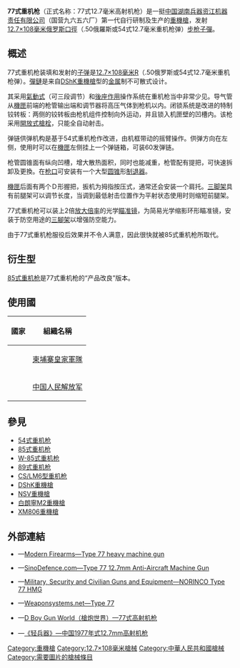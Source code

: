 {{noteTA
|G1=軍事
|G2=長度單位
|G3=Firearms
}}
{{Infobox Weapon
|name= 77式重机枪
|image= 
|image_size= 300px
|caption= 
|origin= {{flagcountry|People's Republic of China}}
|type= [[重機槍|重機槍]]
<!-- Type selection -->
|is_ranged= yes
|is_bladed= 
|is_explosive= 
|is_artillery= 
|is_vehicle= 
|is_missile= 
|is_UK= 
<!-- Service history -->
|service= 
|used_by= 參見[[#使用國|使用國]]
|wars= 
<!-- Production history -->
|designer= [[湖南兵器资江机器责任有限公司|湖南兵器资江机器责任有限公司]]（国营九六五六厂）
|design_date= 1971—1977年
|manufacturer= 湖南兵器资江机器责任有限公司（国营九六五六厂）
|unit_cost= 
|production_date= 1980—1985年
|number= 
|variants= [[85式重机枪|85式重机枪]]
<!-- General specifications -->
|spec_label= 
|weight= <div class="NavFrame collapsed" style="color: black; background-color: #FFFFFF; margin: 0 auto; padding: 0 10px; text-align: left;"><div class="NavHead" style="background-color: #FFFFFF; margin: 0 auto; padding: 0 10px; font-weight:normal;"></div><div class="NavContent" style="background-color: #FFFFFF; margin: 0 auto; padding: 0 10px;">
* 空枪：28[[千克|千克]]（61.73[[磅|磅]]）
* [[三腳架|三腳架]]：28.3公斤（62.39磅）
* 全枪（連三腳架）：56.1公斤（123.68磅）
</div>
</div>
|length= 2,150[[毫米|毫米]]（84.65[[英寸|英寸]]）
|part_length= 1,016毫米（40英吋）
|width= 
|height= 
|diameter= 
|crew= 
<!-- Ranged weapon specifications --> 
|cartridge= <div class="NavFrame collapsed" style="color: black; background-color: #FFFFFF; margin: 0 auto; padding: 0 10px; text-align: left;"><div class="NavHead" style="background-color: #FFFFFF; margin: 0 auto; padding: 0 10px; font-weight:normal;">[[12.7×108mm|12.7×108毫米]]</div><div class="NavContent" style="background-color: #FFFFFF; margin: 0 auto; padding: 0 10px;">
* .50俄羅斯
* 54式12.7毫米重机枪弹
** 穿甲燃烧弹
** 穿甲燃烧曳光弹
</div>
</div>
|caliber= 12.7毫米（.50英吋）
|barrels= 1根，[[膛線|線膛]]，[[槍口|槍口]]具有大型[[圆锥形|圆锥形]]{{Link-en|枪口消焰器|Flash suppressor|消焰器}}／[[砲口制動器|制退器]]，可快速拆卸
|action= <div class="NavFrame collapsed" style="color: black; background-color: #FFFFFF; margin: 0 auto; padding: 0 10px; text-align: left;"><div class="NavHead" style="background-color: #FFFFFF; margin: 0 auto; padding: 0 10px; font-weight:normal;"></div><div class="NavContent" style="background-color: #FFFFFF; margin: 0 auto; padding: 0 10px;">
* {{Link-en|直噴式氣動操作|Direct impingement|直噴}}[[氣動式_(槍械)#直噴式氣動操作|氣動式]]
* [[後座作用|後座作用]]
* [[開放式槍栓|開放式槍栓]]
</div>
</div>
|mode= [[自動火器|全自動]]
|rate= 650—700發／分鐘
|velocity= 800[[米每秒|米／秒]]（2,624.73[[英尺每秒|英尺／秒]]）
|range= <div class="NavFrame collapsed" style="color: black; background-color: #FFFFFF; margin: 0 auto; padding: 0 10px; text-align: left;"><div class="NavHead" style="background-color: #FFFFFF; margin: 0 auto; padding: 0 10px; font-weight:normal;"></div><div class="NavContent" style="background-color: #FFFFFF; margin: 0 auto; padding: 0 10px;">
* 地面火力点、集团目标：1,500[[米_(单位)|公尺]]（1,640.42[[码|码]]，4,921.26[[英尺|英尺]]，0.93[[英里|英里]]）
* 轻型装甲目标：800公尺（874.89码，2,624.67英尺）
* 空中目标：1,800公尺（1,968.5码，5,905.51英尺，1.12英里）
|max_range= 
|feed= 60／80发[[金属|金属]]制不可散式[[彈鏈|彈鏈]]
|sights= <div class="NavFrame collapsed" style="color: black; background-color: #FFFFFF; margin: 0 auto; padding: 0 10px; text-align: left;"><div class="NavHead" style="background-color: #FFFFFF; margin: 0 auto; padding: 0 10px; font-weight:normal;"></div><div class="NavContent" style="background-color: #FFFFFF; margin: 0 auto; padding: 0 10px;">
* [[機械瞄具|機械瞄具]]：开放式[[照門|照門]]和[[照準器|準星]]（可调节）
* [[瞄准镜|光学瞄准镜]]
</div>
</div>
<!-- 火炮規格 -->
|breech= 
|recoil= 
|carriage= 
|elevation= 
|traverse= 
<!-- 刃器規格 --> 
|blade_type= 
|hilt_type= 
|sheath_type= 
|head_type= 
|haft_type= 
<!-- 爆炸物內填炸藥規格 --> 
|filling= 
|filling_weight= 
|detonation= 
|yield= 
<!-- 車輛/飛彈規格 -->
|armour= 
|primary_armament= 
|secondary_arament= 
|engine= 
|engine_power= 
|transmission= 
|payload_capacity= 
|fuel_capacity= 
|pw_ratio= 
|suspension= 
|clearance= 
|vehicle_range= 
|speed= 
|guidance= 
|steering= 
<!-- Missiles only -->
|wingspan= 
|propellant= 
|ceiling= 
|altitude= 
|depth= 
|boost= 
|accuracy= 
|launch_platform= 
|transport= 
}}

'''77式重机枪'''（正式名称：77式12.7毫米高射机枪）是一挺[[中华人民共和国|中国]][[湖南兵器资江机器责任有限公司|湖南兵器资江机器责任有限公司]]（国营九六五六厂）第一代自行研制及生产的[[重機槍|重機槍]]，发射[[12.7×108mm|12.7×108毫米]][[俄罗斯|俄罗斯]][[口徑|口徑]]（.50俄羅斯或54式12.7毫米重机枪弹）[[步枪|步枪]][[子彈|子彈]]。

== 概述 ==
77式重机枪装填和发射的[[子弹|子弹]]是[[12.7×108mm|12.7×108毫米R]]（.50俄罗斯或54式12.7毫米重机枪弹）。[[彈鏈|彈鏈]]是来自[[DShK重機槍|DShK重機槍]]型的[[金属|金属]]制不可散式设计。

其采用[[氣動式_(槍械)#直噴式氣動操作|氣動式]]（可三段调节）和[[後座作用|後座作用]]操作系统在重机枪当中非常少见。导气管从[[機匣|機匣]]前端的枪管输出端和调节器将高压气体{{Link-en|直噴式氣動操作|Direct impingement|直接吹送}}到枪机以内。闭锁系统是改进的特制铰转板：两侧的铰转板由枪机组件控制向外运动，并且锁入机匣壁的凹槽内。该枪采用[[開放式槍栓|開放式槍栓]]，只能全自动射击。

弹链供弹机构是基于54式重机枪作改进，由机框带动的摇臂操作。供弹方向在左侧，使用时可以在[[機匣|機匣]]左侧挂上一个弹链箱，可装60发弹链。

枪管圆锥面有纵向凹槽，增大散热面积，同时也能减重，枪管配有提把，可快速拆卸及更換。在[[枪口|枪口]]可安装有一个大型[[圆锥|圆锥]]形[[砲口制動器|制退器]]。

[[機匣|機匣]]后面有两个Ｄ形握把，扳机为拇指按压式，通常还会安装一个肩托。[[三脚架|三脚架]]具有前腿架可以调节长度，当调到最低射击位置作为平射状态使用时则缩短前腿架。

77式重机枪可以装上2倍[[望遠鏡放大倍數|放大倍率]]的光学[[瞄准镜|瞄准镜]]，为简易光学缩影环形瞄准镜，安装于防空用途的[[三腳架|三腳架]]以增强防空能力。

由于77式重机枪服役后效果并不令人满意，因此很快就被85式重机枪所取代。

== 衍生型 ==
[[85式重机枪|85式重机枪]]是77式重机枪的“产品改良”版本。

== 使用國 ==
{| border="1" cellpadding="4" cellspacing="0" style="margin: 1em 1em 1em 0; background: #f9f9f9; border: 1px #aaa solid; border-collapse: collapse; font-size: 95%;"
|-
! 國家
! 組織名稱
|-
| {{flagcountry|Cambodia}}
| [[柬埔寨軍事|柬埔寨皇家軍隊]]
|-
| {{flagcountry|People's Republic of China}}
| [[中国人民解放军|中国人民解放军]]
|}

== 參見 ==
* [[DShK重機槍|54式重机枪]]
* [[85式重机枪|85式重机枪]]
* [[W-85式重机枪|W-85式重机枪]]
* [[89式重机枪|89式重机枪]]
* [[CS/LM6型重机枪|CS/LM6型重机枪]]
* [[DShK重機槍|DShK重機槍]]
* [[NSV重機槍|NSV重機槍]]
* [[白朗寧M2重機槍|白朗寧M2重機槍]]
* [[XM806重機槍|XM806重機槍]]

== 外部連結 ==
* {{en icon}}—[http://world.guns.ru/machine/ch/type-77-hmg-e.html Modern Firearms—Type 77 heavy machine gun]{{Wayback|url=http://world.guns.ru/machine/ch/type-77-hmg-e.html |date=20101222013000 }}
* {{en icon}}—[https://web.archive.org/web/20071016150641/http://sinodefence.com/army/crewserved/type77aamg.asp SinoDefence.com—Type 77 12.7mm Anti-Aircraft Machine Gun]
* {{en icon}}—[http://www.militaryfactory.com/smallarms/detail.asp?smallarms_id=209 Military, Security and Civilian Guns and Equipment—NORINCO Type 77 HMG]{{Wayback|url=http://www.militaryfactory.com/smallarms/detail.asp?smallarms_id=209 |date=20121015193527 }}
* {{en icon}}—[http://weaponsystems.net/weaponsystem/BB03%20-%20Type%2077.html Weaponsystems.net—Type 77]{{Wayback|url=http://weaponsystems.net/weaponsystem/BB03%20-%20Type%2077.html |date=20141224061139 }}
* {{zh-hans icon}}—[http://pewpewpew.work/china/mg/type77/77hmg.htm D Boy Gun World（槍炮世界）—77式高射机枪]{{Wayback|url=http://pewpewpew.work/china/mg/type77/77hmg.htm |date=20200321105706 }}
* {{zh-hans icon}}—[http://qkzz.net/article/db01b13b-7e0d-40bf-a37d-5a158c37daba.htm 《轻兵器》—中国1977年式12.7mm高射机枪]{{Dead link}}

[[Category:重機槍|Category:重機槍]]
[[Category:12.7×108毫米槍械|Category:12.7×108毫米槍械]]
[[Category:中華人民共和國槍械|Category:中華人民共和國槍械]]
[[Category:需要圖片的槍械條目|Category:需要圖片的槍械條目]]